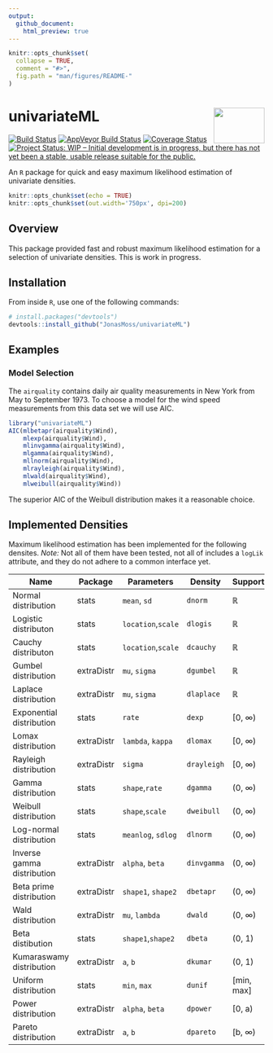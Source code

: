 ```yaml
---
output:
  github_document:
    html_preview: true
---
```


<!-- README.md is generated from README.Rmd. Please edit that file -->

```r
knitr::opts_chunk$set(
  collapse = TRUE,
  comment = "#>",
  fig.path = "man/figures/README-"
)
```

# univariateML <img src="man/figures/logo.png" align="right" width="100" height="70" />
[![Build Status](https://travis-ci.org/JonasMoss/univariateML.svg?branch=master)](https://travis-ci.org/JonasMoss/univariateML)
[![AppVeyor Build Status](https://ci.appveyor.com/api/projects/status/github/JonasMoss/univariateML?branch=master&svg=true)](https://ci.appveyor.com/project/JonasMoss/univariateML)
[![Coverage Status](https://codecov.io/gh/JonasMoss/univariateML/branch/master/graph/badge.svg)](https://codecov.io/gh/JonasMoss/univariateML?branch=master)
[![Project Status: WIP – Initial development is in progress, but there has not yet been a stable, usable release suitable for the public.](https://www.repostatus.org/badges/latest/wip.svg)](https://www.repostatus.org/#wip)

An `R` package for quick and easy maximum likelihood estimation of univariate densities.
```r
knitr::opts_chunk$set(echo = TRUE)
knitr::opts_chunk$set(out.width='750px', dpi=200)
```

## Overview
This package provided fast and robust maximum likelihood estimation for a 
selection of univariate densities. This is work in progress.

## Installation
From inside `R`, use one of the following commands:
```r
# install.packages("devtools")
devtools::install_github("JonasMoss/univariateML")
```

## Examples

### Model Selection
The `airquality` contains daily air quality measurements in New York from May to
September 1973. To choose a model for the wind speed measurements from this 
data set we will use AIC.

```R
library("univariateML")
AIC(mlbetapr(airquality$Wind),
    mlexp(airquality$Wind),
    mlinvgamma(airquality$Wind),
    mlgamma(airquality$Wind),
    mllnorm(airquality$Wind),
    mlrayleigh(airquality$Wind),
    mlwald(airquality$Wind),
    mlweibull(airquality$Wind))
```
The superior AIC of the Weibull distribution makes it a reasonable choice. 

## Implemented Densities
Maximum likelihood estimation has been implemented for the following densites.
*Note:* Not all of them have been tested, not all of includes a `logLik` 
attribute, and they do not adhere to a common interface yet.

| Name                       | Package    | Parameters                  | Density     | Support    |
|----------------------------|------------|-----------------------------|-------------|------------|
| Normal distribution        | stats      | `mean`, `sd`                | `dnorm`     | ℝ          | 
| Logistic distributon       | stats      | `location`,`scale`          | `dlogis`    | ℝ          |
| Cauchy distributon         | stats      | `location`,`scale`          | `dcauchy`   | ℝ          |
| Gumbel distribution        | extraDistr | `mu`, `sigma`               | `dgumbel`   | ℝ          |
| Laplace distribution       | extraDistr | `mu`, `sigma`               | `dlaplace`  | ℝ          |
| Exponential distribution   | stats      | `rate`                      | `dexp`      | [0, ∞)     |
| Lomax distribution         | extraDistr | `lambda`, `kappa`           | `dlomax`    | [0, ∞)     |
| Rayleigh distribution      | extraDistr | `sigma`                     | `drayleigh` | [0, ∞)     |
| Gamma distribution         | stats      | `shape`,`rate`              | `dgamma`    | (0, ∞)     |
| Weibull distribution       | stats      | `shape`,`scale`             | `dweibull`  | (0, ∞)     |
| Log-normal distribution    | stats      | `meanlog`, `sdlog`          | `dlnorm`    | (0, ∞)     |
| Inverse gamma distribution | extraDistr | `alpha`, `beta`             | `dinvgamma` | (0, ∞)     |
| Beta prime distribution    | extraDistr | `shape1`, `shape2`          | `dbetapr`   | (0, ∞)     |
| Wald distribution          | extraDistr | `mu`, `lambda`              | `dwald`     | (0, ∞)     |
| Beta distibution           | stats      | `shape1`,`shape2`           | `dbeta`     | (0, 1)     | 
| Kumaraswamy distribution   | extraDistr | `a`, `b`                    | `dkumar`    | (0, 1)     |
| Uniform distribution       | stats      | `min`, `max`                | `dunif`     | [min, max] |
| Power distribution         | extraDistr | `alpha`, `beta`             | `dpower`    | [0, a)     |
| Pareto distribution        | extraDistr | `a`, `b`                    | `dpareto`   | [b, ∞)     |


